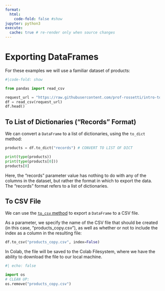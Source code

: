 ```yaml
---
format:
  html:
    code-fold: false #show
jupyter: python3
execute:
  cache: true # re-render only when source changes
---
```



# Exporting DataFrames

For these examples we will use a familiar dataset of products:

```python
#|code-fold: show

from pandas import read_csv

request_url = "https://raw.githubusercontent.com/prof-rossetti/intro-to-python/main/data/products.csv"
df = read_csv(request_url)
df.head()
```

## To List of Dictionaries ("Records" Format)

We can convert a `DataFrame` to a list of dictionaries, using the `to_dict` method:
```python
products = df.to_dict("records") # CONVERT TO LIST OF DICT

print(type(products))
print(type(products[0]))
products[0]
```

:::{.callout-note title="FYI"}
Here, the "records" parameter value has nothing to do with any of the columns in the dataset, but rather the format in which to export the data. The "records" format refers to a list of dictionaries.
:::


## To CSV File

We can use the [`to_csv` method](https://pandas.pydata.org/docs/reference/api/pandas.DataFrame.to_csv.html) to export a `DataFrame` to a CSV file.

As a parameter, we specify the name of the CSV file that should be created (in this case, "products_copy.csv"), as well as whether or not to include the index as a column in the resulting file:

```python
df.to_csv("products_copy.csv", index=False)
```

In Colab, the file will be saved to the Colab Filesystem, where we have the ability to download the file to our local machine.


```python
#| echo: false

import os
# CLEAN UP:
os.remove("products_copy.csv")
```

